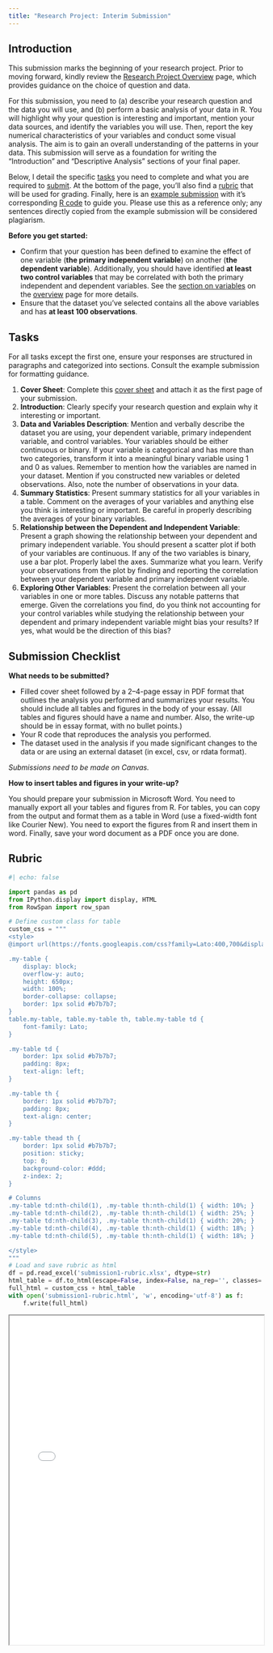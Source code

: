 ```yaml
---
title: "Research Project: Interim Submission"
---
```


## Introduction

This submission marks the beginning of your research project. Prior to moving forward, kindly review the [Research Project Overview](research-project.qmd) page, which provides guidance on the choice of question and data.

For this submission, you need to (a) describe your research question and the data you will use, and (b) perform a basic analysis of your data in R. You will highlight why your question is interesting and important, mention your data sources, and identify the variables you will use. Then, report the key numerical characteristics of your variables and conduct some visual analysis. The aim is to gain an overall understanding of the patterns in your data. This submission will serve as a foundation for writing the "Introduction" and "Descriptive Analysis" sections of your final paper.

Below, I detail the specific [tasks](#tasks) you need to complete and what you are required to [submit](#submission-checklist). At the bottom of the page, you'll also find a [rubric](#rubric) that will be used for grading. Finally, here is an [example submission](submission1-example.pdf) with it's corresponding [R code](submission1-example-code.R) to guide you. Please use this as a reference only; any sentences directly copied from the example submission will be considered plagiarism.  

**Before you get started:**

- Confirm that your question has been defined to examine the effect of one variable (**the primary independent variable**) on another (**the dependent variable**). Additionally, you should have identified **at least two control variables** that may be correlated with both the primary independent and dependent variables. See the [section on variables](research-project.qmd#variables) on the [overview](research-project.qmd) page for more details. 
- Ensure that the dataset you've selected contains all the above variables and has **at least 100 observations**.

## Tasks 

For all tasks except the first one, ensure your responses are structured in paragraphs and categorized into sections. Consult the example submission for formatting guidance.

1. **Cover Sheet**: Complete this [cover sheet](ubmission1-cover-sheet.docx) and attach it as the first page of your submission.
2. **Introduction**: Clearly specify your research question and explain why it interesting or important.
3. **Data and Variables Description**: Mention and verbally describe the dataset you are using, your dependent variable, primary independent variable, and control variables. Your variables should be either continuous or binary. If your variable is categorical and has more than two categories, transform it into a meaningful binary variable using 1 and 0 as values. Remember to mention how the variables are named in your dataset. Mention if you constructed new variables or deleted observations. Also, note the number of observations in your data.
4. **Summary Statistics**: Present summary statistics for all your variables in a table. Comment on the averages of your variables and anything else you think is interesting or important. Be careful in properly describing the averages of your binary variables. 
5. **Relationship between the Dependent and Independent Variable**: Present a graph showing the relationship between your dependent and primary independent variable. You should present a scatter plot if both of your variables are continuous. If any of the two variables is binary, use a bar plot. Properly label the axes. Summarize what you learn. Verify your observations from the plot by finding and reporting the correlation between your dependent variable and primary independent variable.
6. **Exploring Other Variables**: Present the correlation between all your variables in one or more tables. Discuss any notable patterns that emerge. Given the correlations you find, do you think not accounting for your control variables while studying the relationship between your dependent and primary independent variable might bias your results? If yes, what would be the direction of this bias?

## Submission Checklist

**What needs to be submitted?**

- Filled cover sheet followed by a 2–4-page essay in PDF format that outlines the analysis you performed and summarizes your results. You should include all tables and figures in the body of your essay. (All tables and figures should have a name and number. Also, the write-up should be in essay format, with no bullet points.)
- Your R code that reproduces the analysis you performed.
- The dataset used in the analysis if you made significant changes to the data or are using an external dataset (in excel, csv, or rdata format).

*Submissions need to be made on Canvas.* 

**How to insert tables and figures in your write-up?**

You should prepare your submission in Microsoft Word. You need to manually export all your tables and figures from R. For tables, you can copy from the output and format them as a table in Word (use a fixed-width font like Courier New). You need to export the figures from R and insert them in word. Finally, save your word document as a PDF once you are done. 


## Rubric

```python
#| echo: false

import pandas as pd
from IPython.display import display, HTML
from RowSpan import row_span

# Define custom class for table
custom_css = """
<style>
@import url(https://fonts.googleapis.com/css?family=Lato:400,700&display=swap);

.my-table {
    display: block;
    overflow-y: auto;
    height: 650px; 
    width: 100%;
    border-collapse: collapse;
    border: 1px solid #b7b7b7;
}
table.my-table, table.my-table th, table.my-table td {
    font-family: Lato;
}

.my-table td {
    border: 1px solid #b7b7b7; 
    padding: 8px; 
    text-align: left; 
}

.my-table th {
    border: 1px solid #b7b7b7; 
    padding: 8px; 
    text-align: center; 
}

.my-table thead th {
    border: 1px solid #b7b7b7; 
    position: sticky;
    top: 0;
    background-color: #ddd; 
    z-index: 2;
}

# Columns
.my-table td:nth-child(1), .my-table th:nth-child(1) { width: 10%; } 
.my-table td:nth-child(2), .my-table th:nth-child(1) { width: 25%; } 
.my-table td:nth-child(3), .my-table th:nth-child(1) { width: 20%; } 
.my-table td:nth-child(4), .my-table th:nth-child(1) { width: 18%; } 
.my-table td:nth-child(5), .my-table th:nth-child(1) { width: 18%; } 

</style>
"""
# Load and save rubric as html
df = pd.read_excel('submission1-rubric.xlsx', dtype=str)
html_table = df.to_html(escape=False, index=False, na_rep='', classes='my-table')
full_html = custom_css + html_table
with open('submission1-rubric.html', 'w', encoding='utf-8') as f:
    f.write(full_html)

```

<iframe src="submission1-rubric.html" width="100%" height= "650px" scrolling=no></iframe>

